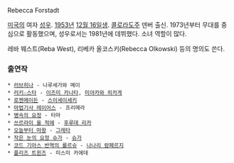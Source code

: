 Rebecca Forstadt

[[미국]]의 여자 [[성우]]. [[1953년]] [[12월 16일]]생. [[콜로라도]]주 덴버 출신.
1973년부터 무대를 중심으로 활동했으며, 성우로서는 1981년에 데뷔했다. 소녀 역할이 많다.

레바 웨스트(Reba West), 리베카 올코스키(Rebecca Olkowski) 등의 명의도 쓴다.

=== 출연작 ===
 * [[러브히나]] - 나루세가와 메이
 * [[러키☆스타]] - [[이즈미 카나타]], [[미야카와 히카게]]
 * [[로젠메이든]] - [[스이세이세키]]
 * [[마법기사 레이어스]] - 프리메라
 * [[병속의 요정]] - 타마
 * [[쓰르라미 울 적에]] - [[후루데 리카]]
 * [[오늘부터 마왕]] - [[그레타]]
 * [[작은 눈의 요정 슈가]] - [[슈가]]
 * [[코드 기아스 반역의 를르슈]] - [[나나리 람페르지]]
 * [[플리즈 트윈즈]] - 미스미 카에데
